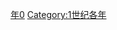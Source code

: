 {{Catnav|頁面分類|历史|歷史時代|年|1世纪各年}}
{{Commons category|10}}

[[Category:10年代|年0]]
[[Category:1世纪各年|Category:1世纪各年]]